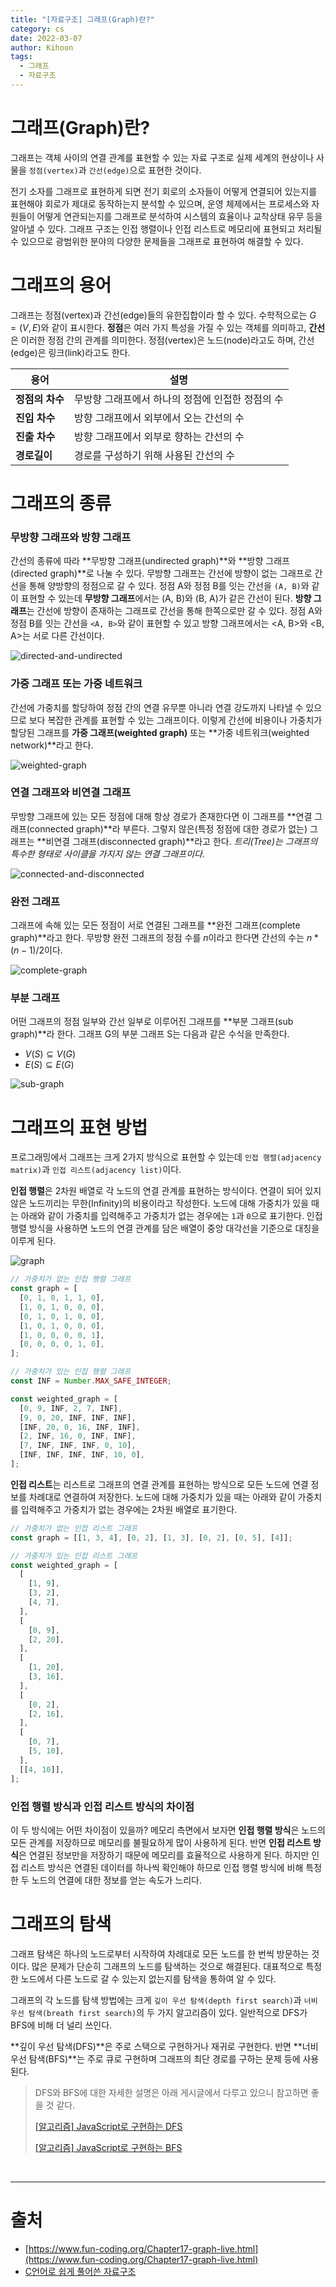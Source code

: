 ```yaml
---
title: "[자료구조] 그래프(Graph)란?"
category: cs
date: 2022-03-07
author: Kihoon
tags:
  - 그래프
  - 자료구조
---
```


# 그래프(Graph)란?

그래프는 객체 사이의 연결 관계를 표현할 수 있는 자료 구조로 실제 세계의 현상이나 사물을 `정점(vertex)`과 `간선(edge)`으로 표현한 것이다.

전기 소자를 그래프로 표현하게 되면 전기 회로의 소자들이 어떻게 연결되어 있는지를 표현해야 회로가 제대로 동작하는지 분석할 수 있으며, 운영 체제에서는 프로세스와 자원들이 어떻게 연관되는지를 그래프로 분석하여 시스템의 효율이나 교착상태 유무 등을 알아낼 수 있다. 그래프 구조는 인접 행렬이나 인접 리스트로 메모리에 표현되고 처리될 수 있으므로 광범위한 분야의 다양한 문제들을 그래프로 표현하여 해결할 수 있다.

# 그래프의 용어

그래프는 정점(vertex)과 간선(edge)들의 유한집합이라 할 수 있다. 수학적으로는 $G = (V, E)$와 같이 표시한다.
**정점**은 여러 가지 특성을 가질 수 있는 객체를 의미하고, **간선**은 이러한 정점 간의 관계를 의미한다. 정점(vertex)은 노드(node)라고도 하며, 간선(edge)은 링크(link)라고도 한다.

| 용어            | 설명                                             |
| --------------- | ------------------------------------------------ |
| **정점의 차수** | 무방향 그래프에서 하나의 정점에 인접한 정점의 수 |
| **진입 차수**   | 방향 그래프에서 외부에서 오는 간선의 수          |
| **진출 차수**   | 방향 그래프에서 외부로 향하는 간선의 수          |
| **경로길이**    | 경로를 구성하기 위해 사용된 간선의 수            |

# 그래프의 종류

### 무방향 그래프와 방향 그래프

간선의 종류에 따라 **무방향 그래프(undirected graph)**와 **방향 그래프(directed graph)**로 나눌 수 있다. 무방향 그래프는 간선에 방향이 없는 그래프로 간선을 통해 양방향의 정점으로 갈 수 있다. 정점 A와 정점 B를 잇는 간선을 `(A, B)`와 같이 표현할 수 있는데 **무방향 그래프**에서는 (A, B)와 (B, A)가 같은 간선이 된다. **방향 그래프**는 간선에 방향이 존재하는 그래프로 간선을 통해 한쪽으로만 갈 수 있다. 정점 A와 정점 B를 잇는 간선을 `<A, B>`와 같이 표현할 수 있고 방향 그래프에서는 <A, B>와 <B, A>는 서로 다른 간선이다.

![directed-and-undirected](./image/directed-and-undirected.png)

### 가중 그래프 또는 가중 네트워크

간선에 가중치를 할당하여 정점 간의 연결 유무뿐 아니라 연결 강도까지 나타낼 수 있으므로 보다 복잡한 관계를 표현할 수 있는 그래프이다. 이렇게 간선에 비용이나 가중치가 할당된 그래프를 **가중 그래프(weighted graph)** 또는 **가중 네트워크(weighted network)**라고 한다.

![weighted-graph](./image/weighted-graph.png)

### 연결 그래프와 비연결 그래프

무방향 그래프에 있는 모든 정점에 대해 항상 경로가 존재한다면 이 그래프를 **연결 그래프(connected graph)**라 부른다. 그렇지 않은(특정 정점에 대한 경로가 없는) 그래프는 **비연결 그래프(disconnected graph)**라고 한다. _트리(Tree)는 그래프의 특수한 형태로 사이클을 가지지 않는 연결 그래프이다._

![connected-and-disconnected](./image/connected-and-disconnected.png)

### 완전 그래프

그래프에 속해 있는 모든 정점이 서로 연결된 그래프를 **완전 그래프(complete graph)**라고 한다. 무방향 완전 그래프의 정점 수를 $n$이라고 한다면 간선의 수는 $n * (n - 1) / 2$이다.

![complete-graph](./image/complete-graph.png)

### 부분 그래프

어떤 그래프의 정점 일부와 간선 일부로 이루어진 그래프를 **부분 그래프(sub graph)**라 한다. 그래프 G의 부분 그래프 S는 다음과 같은 수식을 만족한다.

- $V(S) \subseteq V(G)$
- $E(S) \subseteq E(G)$

![sub-graph](./image/sub-graph.png)

# 그래프의 표현 방법

프로그래밍에서 그래프는 크게 2가지 방식으로 표현할 수 있는데 `인접 행렬(adjacency matrix)`과 `인접 리스트(adjacency list)`이다.

**인접 행렬**은 2차원 배열로 각 노드의 연결 관계를 표현하는 방식이다. 연결이 되어 있지 않은 노드끼리는 무한(Infinity)의 비용이라고 작성한다. 노드에 대해 가중치가 있을 때는 아래와 같이 가중치를 입력해주고 가중치가 없는 경우에는 `1`과 `0`으로 표기한다. 인접 행렬 방식을 사용하면 노드의 연결 관계를 담은 배열이 중앙 대각선을 기준으로 대칭을 이루게 된다.

![graph](./image/graph.png)

```jsx
// 가중치가 없는 인접 행렬 그래프
const graph = [
  [0, 1, 0, 1, 1, 0],
  [1, 0, 1, 0, 0, 0],
  [0, 1, 0, 1, 0, 0],
  [1, 0, 1, 0, 0, 0],
  [1, 0, 0, 0, 0, 1],
  [0, 0, 0, 0, 1, 0],
];

// 가중치가 있는 인접 행렬 그래프
const INF = Number.MAX_SAFE_INTEGER;

const weighted_graph = [
  [0, 9, INF, 2, 7, INF],
  [9, 0, 20, INF, INF, INF],
  [INF, 20, 0, 16, INF, INF],
  [2, INF, 16, 0, INF, INF],
  [7, INF, INF, INF, 0, 10],
  [INF, INF, INF, INF, 10, 0],
];
```

**인접 리스트**는 리스트로 그래프의 연결 관계를 표현하는 방식으로 모든 노드에 연결 정보를 차례대로 연결하여 저장한다. 노드에 대해 가중치가 있을 때는 아래와 같이 가중치를 입력해주고 가중치가 없는 경우에는 2차원 배열로 표기한다.

```jsx
// 가중치가 없는 인접 리스트 그래프
const graph = [[1, 3, 4], [0, 2], [1, 3], [0, 2], [0, 5], [4]];

// 가중치가 있는 인접 리스트 그래프
const weighted_graph = [
  [
    [1, 9],
    [3, 2],
    [4, 7],
  ],
  [
    [0, 9],
    [2, 20],
  ],
  [
    [1, 20],
    [3, 16],
  ],
  [
    [0, 2],
    [2, 16],
  ],
  [
    [0, 7],
    [5, 10],
  ],
  [[4, 10]],
];
```

### 인접 행렬 방식과 인접 리스트 방식의 차이점

이 두 방식에는 어떤 차이점이 있을까? 메모리 측면에서 보자면 **인접 행렬 방식**은 노드의 모든 관계를 저장하므로 메모리를 불필요하게 많이 사용하게 된다. 반면 **인접 리스트 방식**은 연결된 정보만을 저장하기 때문에 메모리를 효율적으로 사용하게 된다. 하지만 인접 리스트 방식은 연결된 데이터를 하나씩 확인해야 하므로 인접 행렬 방식에 비해 특정한 두 노드의 연결에 대한 정보를 얻는 속도가 느리다.

# 그래프의 탐색

그래프 탐색은 하나의 노드로부터 시작하여 차례대로 모든 노드를 한 번씩 방문하는 것이다. 많은 문제가 단순히 그래프의 노드를 탐색하는 것으로 해결된다. 대표적으로 특정한 노드에서 다른 노드로 갈 수 있는지 없는지를 탐색을 통하여 알 수 있다.

그래프의 각 노드를 탐색 방법에는 크게 `깊이 우선 탐색(depth first search)`과 `너비 우선 탐색(breath first search)`의 두 가지 알고리즘이 있다. 일반적으로 DFS가 BFS에 비해 더 널리 쓰인다.

**깊이 우선 탐색(DFS)**은 주로 스택으로 구현하거나 재귀로 구현한다. 반면 **너비 우선 탐색(BFS)**는 주로 큐로 구현하며 그래프의 최단 경로를 구하는 문제 등에 사용된다.

> DFS와 BFS에 대한 자세한 설명은 아래 게시글에서 다루고 있으니 참고하면 좋을 것 같다.
>
> [[알고리즘] JavaScript로 구현하는 DFS](https://chamdom.blog/dfs-using-js/)
>
> [[알고리즘] JavaScript로 구현하는 BFS](https://chamdom.blog/bfs-using-js/)

<br />

---

# 출처

- [https://www.fun-coding.org/Chapter17-graph-live.html](https://www.fun-coding.org/Chapter17-graph-live.html)
- [C언어로 쉽게 풀어쓴 자료구조](http://www.yes24.com/Product/Goods/69750539)
